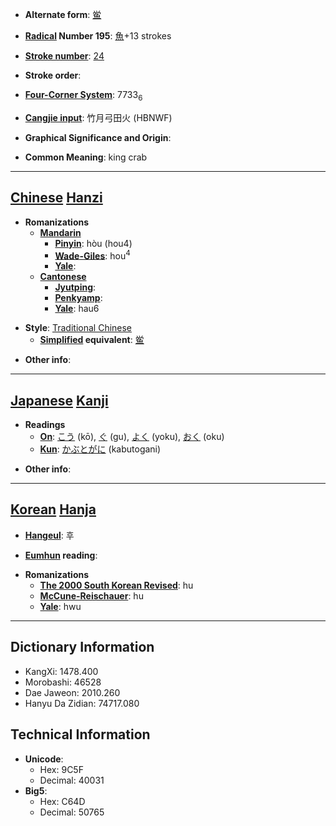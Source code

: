* '''Alternate form''': [[鲎]]

* '''[[Wiktionary:Chinese radical index| Radical]] Number 195''': [[Wiktionary:Chinese radical index 魚|魚]]+13 strokes

* '''[[Wiktionary:Chinese total strokes index|Stroke number]]''': [[Wiktionary:Chinese total strokes index 24|24]]

* '''Stroke order''': 

* '''[[Wiktionary:Chinese four corner index|Four-Corner System]]''': 7733<sub>6</sub>

* '''[[Wiktionary:Chinese Cangjie index|Cangjie input]]''': 竹月弓田火 (HBNWF)

* '''Graphical Significance and Origin''': 

* '''Common Meaning''': king crab

----

== [[Chinese]] [[Hanzi]] ==

* '''Romanizations'''
** '''[[Mandarin]]'''
*** '''[[Pinyin]]''': hòu (hou4)
*** '''[[Wade-Giles]]''': hou<sup>4</sup>
*** '''[[Yale]]''': 
** '''[[Cantonese]]'''
*** '''[[Jyutping]]''':
*** '''[[Penkyamp]]''': 
*** '''[[Yale]]''': hau6

* '''Style''': [[Traditional Chinese]] 
** '''[[Simplified Chinese|Simplified]] equivalent''': [[鲎]]

* '''Other info''': 

----

== [[Japanese]] [[Kanji]] ==

* '''Readings'''
** '''[[On]]''': [[こう]] (kō), [[ぐ]] (gu), [[よく]] (yoku), [[おく]] (oku)
** '''[[Kun]]''': [[かぶとがに]] (kabutogani)

* '''Other info''':  

----

== [[Korean]] [[Hanja]] ==

* '''[[Hangeul]]''': 후

* '''[[Eumhun]] reading''': 

* '''Romanizations'''
** '''[[The 2000 South Korean Revised Romanization|The 2000 South Korean Revised]]''': hu
** '''[[McCune-Reischauer]]''': hu
** '''[[Yale]]''': hwu

----

== Dictionary Information ==

* KangXi: 1478.400
* Morobashi: 46528
* Dae Jaweon: 2010.260
* Hanyu Da Zidian: 74717.080

== Technical Information ==

* '''Unicode''':
** Hex: 9C5F
** Decimal: 40031
* '''Big5''':
** Hex: C64D
** Decimal: 50765